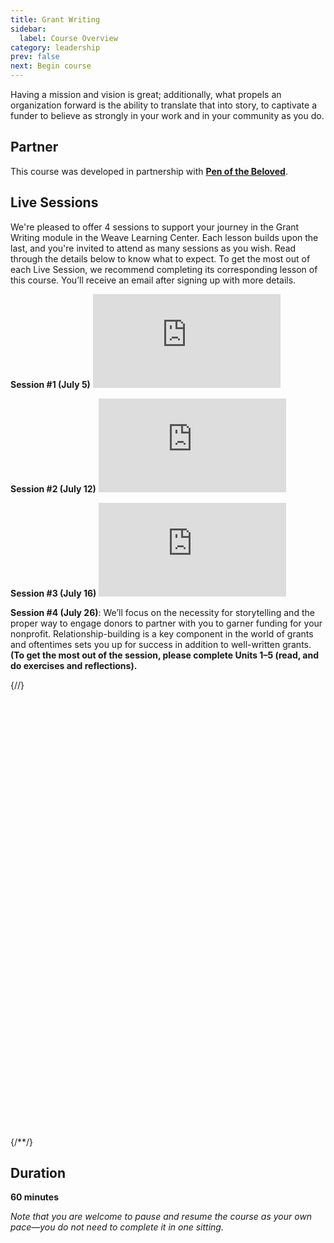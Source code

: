 ```yaml
---
title: Grant Writing
sidebar:
  label: Course Overview
category: leadership
prev: false
next: Begin course
---
```


Having a mission and vision is great; additionally, what propels an organization forward is the ability to translate that into story, to captivate a funder to believe as strongly in your work and in your community as you do.

## Partner

This course was developed in partnership with **[Pen of the Beloved](https://www.penofthebeloved.com)**.

## Live Sessions

We're pleased to offer 4 sessions to support your journey in the Grant Writing module in the Weave Learning Center. Each lesson builds upon the last, and you're invited to attend as many sessions as you wish. Read through the details below to know what to expect. To get the most out of each Live Session, we recommend completing its corresponding lesson of this course. You’ll receive an email after signing up with more details.

**Session #1 (July 5)**
<Embed src="https://player.vimeo.com/video/981000758"/>

**Session #2 (July 12)**
<Embed src="https://player.vimeo.com/video/986020497"/>

**Session #3 (July 16)**
<Embed src="https://player.vimeo.com/video/986025161"/>

**Session #4 (July 26)**: We’ll focus on the necessity for storytelling and the proper way to engage donors to partner with you to garner funding for your nonprofit. Relationship-building is a key component in the world of grants and oftentimes sets you up for success in addition to well-written grants. **(To get the most out of the session, please complete Units 1–5 (read, and do exercises and reflections).**

{/*<!-- Calendly inline widget begin -->*/}
<div class="calendly-inline-widget" data-url="https://calendly.com/grantwriting-learning-center?hide_event_type_details=1&hide_gdpr_banner=1" style="min-width:320px;height:700px;"></div>
<script type="text/javascript" src="https://assets.calendly.com/assets/external/widget.js" async></script>
{/*<!-- Calendly inline widget end -->*/}

## Duration

**60 minutes**

_Note that you are welcome to pause and resume the course as your own pace—you do not need to complete it in one sitting._
